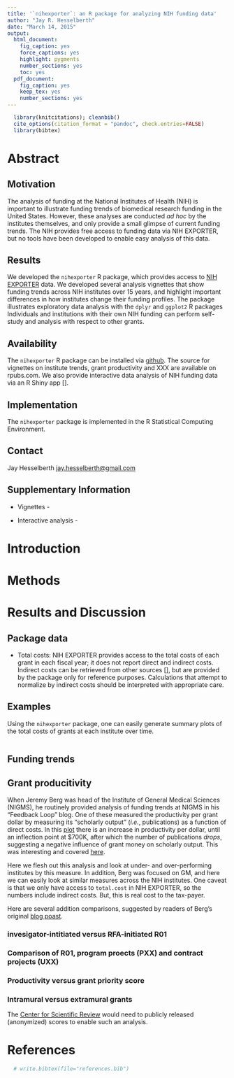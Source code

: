 ```yaml
---
title: '`nihexporter`: an R package for analyzing NIH funding data'
author: "Jay R. Hesselberth"
date: "March 14, 2015"
output:
  html_document:
    fig_caption: yes
    force_captions: yes
    highlight: pygments
    number_sections: yes
    toc: yes
  pdf_document:
    fig_caption: yes
    keep_tex: yes
    number_sections: yes
---
```


```r
  library(knitcitations); cleanbib()
  cite_options(citation_format = "pandoc", check.entries=FALSE)
  library(bibtex)
```

# Abstract

## Motivation

The analysis of funding at the National Institutes of Health (NIH) is important to illustrate funding trends of biomedical research funding in the United States. However, these analyses are conducted *ad hoc* by the institutes themselves, and only provide a small glimpse of current funding trends. The NIH provides free access to funding data via NIH EXPORTER, but no tools have been developed to enable easy analysis of this data.

## Results

We developed the `nihexporter` R package, which provides access to [NIH EXPORTER](http://exporter.nih.gov/) data. We developed several analysis vignettes that show funding trends across NIH institutes over 15 years, and highlight important differences in how institutes change their funding profiles. The package illustrates exploratory data analysis with the `dplyr` and `ggplot2` R packages Individuals and institutions with their own NIH funding can perform self-study and analysis with respect to other grants.

## Availability

The `nihexporter` R package can be installed via [github](https://github.com/jayhesselberth/nihexporter). The source for vignettes on institute trends, grant productivity and XXX are available on rpubs.com. We also provide interactive data analysis of NIH funding data via an R Shiny app [].

## Implementation

The `nihexporter` package is implemented in the R Statistical Computing Environment.

## Contact

Jay Hesselberth <jay.hesselberth@gmail.com>

## Supplementary Information

  * Vignettes - 
  
  * Interactive analysis - 

# Introduction

# Methods

# Results and Discussion

## Package data

  * Total costs: NIH EXPORTER provides access to the total costs of each grant in each fiscal year; it does not report direct and indirect costs. Indirect costs can be retrieved from other sources [], but are provided by the package only for reference purposes. Calculations that attempt to normalize by indirect costs should be interpreted with appropriate care.

## Examples

Using the `nihexporter` package, one can easily generate summary plots of the total costs of grants at each institute over time.

```r
```

## Funding trends

## Grant producitivity

When Jeremy Berg was head of the Institute of General Medical Sciences (NIGMS), he routinely provided analysis of funding trends at NIGMS in his "Feedback Loop" blog. One of these measured the productivity per grant dollar by measuring its "scholarly output" (*i.e.*, publications) as a function of direct costs. In this [plot](http://loop.nigms.nih.gov/2010/09/measuring-the-scientific-output-and-impact-of-nigms-grants/) there is an increase in productivity per dollar, until an inflection point at $700K, after which the number of publications *drops*, suggesting a negative influence of grant money on scholarly output. This was interesting and covered [here](http://www.nature.com/news/2010/101116/full/468356a.html).

Here we flesh out this analysis and look at under- and over-performing institutes by this measure. In addition, Berg was focused on GM, and here we can easily look at similar measures across the NIH institutes. One caveat is that we only have access to `total.cost` in NIH EXPORTER, so the numbers include indirect costs. But, this is real cost to the tax-payer.

Here are several addition comparisons, suggested by readers of Berg's original [blog poast](http://loop.nigms.nih.gov/2010/09/measuring-the-scientific-output-and-impact-of-nigms-grants/).

### invesigator-intitiated versus RFA-initiated R01

### Comparison of R01, program proects (PXX) and contract projects (UXX)

### Productivity versus grant priority score

### Intramural versus extramural grants

The [Center for Scientific Review](http://public.csr.nih.gov/Pages/default.aspx) would need to publicly released (anonymized) scores to enable such an analysis.

# References

```r
  # write.bibtex(file="references.bib")
```
